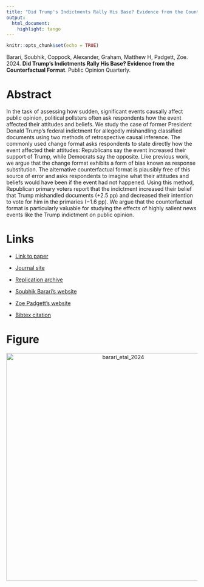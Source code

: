 ```yaml
---
title: "Did Trump's Indictments Rally His Base? Evidence from the Counterfactual Format"
output:
  html_document:
    highlight: tango
---
```


```r
knitr::opts_chunk$set(echo = TRUE)
```

Barari, Soubhik, Coppock, Alexander, Graham, Matthew H, Padgett, Zoe. 2024. <b>Did Trump's Indictments Rally His Base? Evidence from the Counterfactual Format</b>. Public Opinion Quarterly.

# Abstract
In the task of assessing how sudden, significant events causally affect public opinion, political pollsters often ask respondents how the event affected their attitudes and beliefs. We study the case of former President Donald Trump’s federal indictment for allegedly mishandling classified documents using two methods of retrospective causal inference. The commonly used change format asks respondents to state directly how the event affected their attitudes: Republicans say the event increased their support of Trump, while Democrats say the opposite. Like previous work, we argue that the change format exhibits a form of bias known as response substitution. The alternative counterfactual format is plausibly free of this source of error and asks respondents to imagine what their attitudes and beliefs would have been if the event had not happened. Using this method, Republican primary voters report that the indictment increased their belief that Trump mishandled documents (+2.5 pp) and decreased their intention to vote for him in the primaries (−1.6 pp). We argue that the counterfactual format is particularly valuable for studying the effects of highly salient news events like the Trump indictment on public opinion.

# Links
 - <a href='barari_etal_2024.pdf' target='_blank'>Link to paper</a>
 - <a href='https://doi.org/10.1093/poq/nfae061'target='_blank'>Journal site</a>
 - <a href='https://doi.org/10.7910/DVN/QDOBJF'target='_blank'>Replication archive</a>

 - <a href= 'https://soubhikbarari.com/' target='_blank'>Soubhik Barari's website</a>
 - <a href= 'https://www.linkedin.com/in/zoe-padgett-26217260' target='_blank'>Zoe Padgett's website</a>
 - <a href='barari_etal_2024.txt'target='_blank'>Bibtex citation</a>

# Figure
<center><img src="display_figures/barari_etal_2024_display.jpg" alt="barari_etal_2024" width="600"></center>